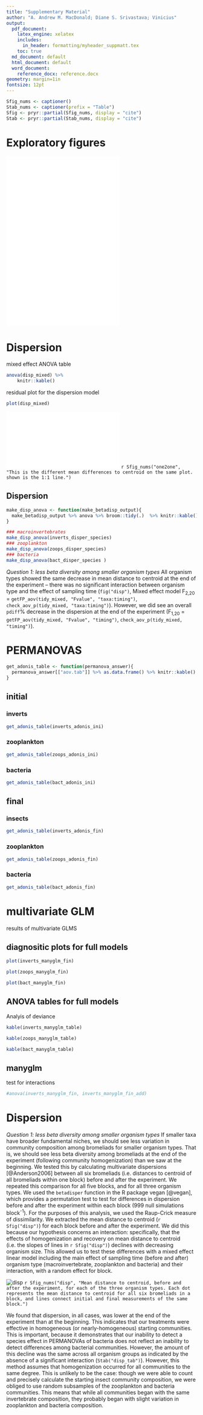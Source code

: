 ```yaml
---
title: "Supplementary Material"
author: "A. Andrew M. MacDonald; Diane S. Srivastava; Vinicius"
output:
  pdf_document:
    latex_engine: xelatex
    includes:
      in_header: formatting/myheader_suppmatt.tex
    toc: true
  md_document: default
  html_document: default
  word_document:
    reference_docx: reference.docx
geometry: margin=1in
fontsize: 12pt
---
```



```r
Sfig_nums <- captioner()
Stab_nums <- captioner(prefix = "Table")
Sfig <- pryr::partial(Sfig_nums, display = "cite")
Stab <- pryr::partial(Stab_nums, display = "cite")
```

# Exploratory figures

![](../figures/inverts.pdf)
![](../figures/zoop.pdf)
![](../figures/bact.pdf)

# Dispersion

mixed effect ANOVA table
```r
anova(disp_mixed) %>% 
    knitr::kable()
```

residual plot for the dispersion model
```r
plot(disp_mixed)
```

![](../figures/one_one_plot.pdf)
`r Sfig_nums("one2one", "This is the different mean differences to centroid on the same plot. shown is the 1:1 line.")`

## Dispersion

```r
make_disp_anova <- function(make_betadisp_output){
  make_betadisp_output %>% anova %>% broom::tidy(.)  %>% knitr::kable()
}
```


```r
### macroinvertebrates
make_disp_anova(inverts_disper_species)
### zooplankton
make_disp_anova(zoops_disper_species)
### bacteria
make_disp_anova(bact_disper_species )
```

*Question 1: less beta diversity among smaller organism types*
All organism types showed the same decrease in mean distance to centroid at the end of the experiment -- there was no significant interaction between organism type and the effect of sampling time (` fig("disp")`, Mixed effect model F~2,20~ = ` getFP_aov(tidy_mixed, "Fvalue", "taxa:timing")`, ` check_aov_p(tidy_mixed, "taxa:timing")`). However, we did see an overall ` pdiff`% decrease in the dispersion at the end of the experiment (F~1,20~ = ` getFP_aov(tidy_mixed, "Fvalue", "timing")`, ` check_aov_p(tidy_mixed, "timing")`).

# PERMANOVAS

```r
get_adonis_table <- function(permanova_answer){
  permanova_answer[["aov.tab"]] %>% as.data.frame() %>% knitr::kable()
}
```


## initial

### inverts
```r
get_adonis_table(inverts_adonis_ini)
```

### zooplankton
```r
get_adonis_table(zoops_adonis_ini)
```

### bacteria
```r
get_adonis_table(bact_adonis_ini)
```

## final
### insects
```r
get_adonis_table(inverts_adonis_fin)
```

### zooplankton
```r
get_adonis_table(zoops_adonis_fin)
```

### bacteria
```r
get_adonis_table(bact_adonis_fin)
```



# multivariate GLM

results of multivariate GLMS

## diagnositic plots for full models
```r
plot(inverts_manyglm_fin)
```


```r
plot(zoops_manyglm_fin)
```

```r

plot(bact_manyglm_fin)
```

## ANOVA tables for full models
Analyis of deviance 

```r
kable(inverts_manyglm_table)
```

```r
kable(zoops_manyglm_table)
```

```r
kable(bact_manyglm_table)
```

## manyglm


test for interactions
```r
#anova(inverts_manyglm_fin, inverts_manyglm_fin_add)

```


# Dispersion

*Question 1: less beta diversity among smaller organism types* 
If smaller taxa have broader fundamental niches, we should see less variation in community composition among
bromeliads for smaller organism types. That is, we should see less beta
diversity among bromeliads at the end of the experiment (following community homogenization) than we saw at the
beginning. We tested this by calculating multivariate dispersions
[@Anderson2006] between all six bromeliads (i.e. distances to centroid of all
bromeliads within one block) before and after the experiment. We repeated this
comparison for all five blocks, and for all three organism types. We used the
`betadisper` function in the R package vegan [@vegan], which provides a
permutation test to test for differences in dispersion before and after the
experiment within each block (999 null simulations block^-1^). For the
purposes of this analysis, we used the Raup-Crick measure of dissimilarity. We
extracted the mean distance to centroid (`r Sfig("disp")`) for each block
before and after the experiment. We did this because our hypothesis concerns
an interaction: specifically, that the effects of homogenization and recovery on mean distance to centroid
(i.e. the slopes of lines in `r Sfig("disp")`) declines with decreasing organism
size. This allowed us to test these differences with a mixed effect linear
model including the main effect of sampling time (before and after) organism
type (macroinvertebrate, zooplankton and bacteria) and their interaction, with
a random effect for block.


![disp](../figures/plot_disp_taxa.png)
`r Sfig_nums("disp", "Mean distance to centroid, before and after the experiment, for each of the three organism types. Each dot represents the mean distance to centroid for all six bromeliads in a block, and lines connect initial and final measurements of the same block.")`


We found that dispersion, in all cases, was lower at the end of the experiment
than at the beginning. This indicates that our treatments were effective in
homogeneous (or nearly-homogeneous) starting communities. This is important,
because it demonstrates that our inability to detect a species effect in
PERMANOVAs of bacteria does not reflect an inability to detect differences
among bacterial communities. However, the amount of this decline was the same
across all organism groups as indicated by the absence of a significant
interaction (` Stab("disp_tab")`). However, this method assumes that
homogenization occurred for all communities to the same degree. This is
unlikely to be the case: though we were able to count and precisely calculate
the starting insect community composition, we were obliged to use random
subsamples of the zooplankton and bacteria communities. This means that while
all communities began with the same invertebrate composition, they probably
began with slight variation in zooplankton and bacteria composition.
